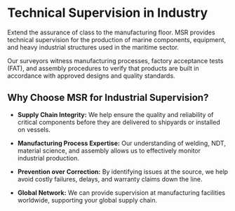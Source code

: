 # Technical Supervision in Industry

<div data-type='wrapper'>
Extend the assurance of class to the manufacturing floor. MSR provides technical supervision for the production of marine components, equipment, and heavy industrial structures used in the maritime sector.

Our surveyors witness manufacturing processes, factory acceptance tests (FAT), and assembly procedures to verify that products are built in accordance with approved designs and quality standards.

## **Why Choose MSR for Industrial Supervision?**

- **Supply Chain Integrity:** We help ensure the quality and reliability of critical components before they are delivered to shipyards or installed on vessels.

- **Manufacturing Process Expertise:** Our understanding of welding, NDT, material science, and assembly allows us to effectively monitor industrial production.

- **Prevention over Correction:** By identifying issues at the source, we help avoid costly failures, delays, and warranty claims down the line.

- **Global Network:** We can provide supervision at manufacturing facilities worldwide, supporting your global supply chain.
</div>